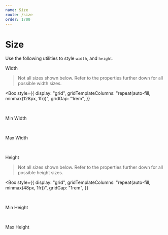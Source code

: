 ```yaml
---
name: Size
route: /size
order: 1700
---
```



# Size

Use the following utilities to style `width`, and `height`.

<SectionHeading pattern="w-{size}">Width</SectionHeading>

> Not all sizes shown below. Refer to the properties further down for all possible width sizes.

<Box
  style={{
    display: "grid",
    gridTemplateColumns: "repeat(auto-fill, minmax(128px, 1fr))",
    gridGap: "1rem",
  }}
>
  <WidthBox widthModifier="w-1/2" />
  <WidthBox widthModifier="w-2/3" />
  <WidthBox widthModifier="w-1/4" />
  <WidthBox widthModifier="w-3/4" />
  <WidthBox widthModifier="w-1/5" />
  <WidthBox widthModifier="w-2/5" />
  <WidthBox widthModifier="w-3/5" />
  <WidthBox widthModifier="w-4/5" />
  <WidthBox widthModifier="w-1/6" />
  <WidthBox widthModifier="w-5/6" />
  <WidthBox widthModifier="w-full" />
</Box>

<ConfigPropertyList property="width" />

<br />

<SectionHeading pattern="min-w-{size}">Min Width</SectionHeading>

<ConfigPropertyList property="minWidth" />

<br />

<SectionHeading pattern="max-w-{size}">Max Width</SectionHeading>

<ConfigPropertyList property="maxWidth" />

<br />

<SectionHeading pattern="h-{size}">Height</SectionHeading>

> Not all sizes shown below. Refer to the properties further down for all possible height sizes.

<Box
  style={{
    display: "grid",
    gridTemplateColumns: "repeat(auto-fill, minmax(48px, 1fr))",
    gridGap: "1rem",
  }}
>
  <HeightBox heightModifier="h-1" />
  <HeightBox heightModifier="h-2" />
  <HeightBox heightModifier="h-3" />
  <HeightBox heightModifier="h-4" />
  <HeightBox heightModifier="h-5" />
  <HeightBox heightModifier="h-6" />
  <HeightBox heightModifier="h-8" />
  <HeightBox heightModifier="h-10" />
  <HeightBox heightModifier="h-12" />
  <HeightBox heightModifier="h-16" />
  <HeightBox heightModifier="h-24" />
  <HeightBox heightModifier="h-32" />
  <HeightBox heightModifier="h-48" />
</Box>

<ConfigPropertyList property="height" />

<br />

<SectionHeading pattern="min-h-{size}">Min Height</SectionHeading>

<ConfigPropertyList property="minHeight" />

<br />

<SectionHeading pattern="max-h-{size}">Max Height</SectionHeading>

<ConfigPropertyList property="maxHeight" />
